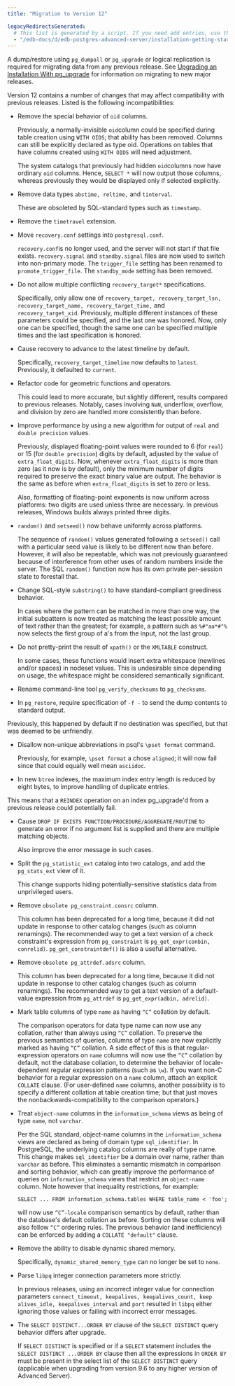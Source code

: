 ```yaml
---
title: "Migration to Version 12"

legacyRedirectsGenerated:
  # This list is generated by a script. If you need add entries, use the `legacyRedirects` key.
  - "/edb-docs/d/edb-postgres-advanced-server/installation-getting-started/upgrade-guide/12/EDB_Postgres_Advanced_Server_Upgrade_Guide.1.18.html"
---
```


A dump/restore using `pg_dumpall` or `pg_upgrade` or logical replication is required for migrating data from any previous release. See [Upgrading an Installation With pg_upgrade](03_upgrading_an_installation_with_pg_upgrade/#upgrading_an_installation_with_pg_upgrade) for information on migrating to new major releases.

Version 12 contains a number of changes that may affect compatibility with previous releases. Listed is the following incompatibilities:

-   Remove the special behavior of `oid` columns.

    Previously, a normally-invisible `oid`column could be specified during table creation using `WITH OIDS`; that ability has been removed. Columns can still be explicitly declared as type oid. Operations on tables that have columns created using `WITH OIDS` will need adjustment.

    The system catalogs that previously had hidden `oid`columns now have ordinary `oid` columns. Hence, `SELECT *` will now output those columns, whereas previously they would be displayed only if selected explicitly.

-   Remove data types `abstime, reltime,` and `tinterval`.

    These are obsoleted by SQL-standard types such as `timestamp`.

-  Remove the `timetravel` extension.

-   Move `recovery.conf` settings into `postgresql.conf`.

    `recovery.conf`is no longer used, and the server will not start if that file exists. `recovery.signal` and `standby.signal` files are now used to switch into non-primary mode. The `trigger_file` setting has been renamed to `promote_trigger_file`. The `standby_mode` setting has been removed. 
    
-   Do not allow multiple conflicting `recovery_target*` specifications.

    Specifically, only allow one of `recovery_target, recovery_target_lsn, recovery_target_name, recovery_target_time,` and `recovery_target_xid`. Previously, multiple different instances of these parameters could be specified, and the last one was honored. Now, only one can be specified, though the same one can be specified multiple times and the last specification is honored.
    
-   Cause recovery to advance to the latest timeline by default.

    Specifically, `recovery_target_timeline` now defaults to `latest`. Previously, it defaulted to `current`.

-   Refactor code for geometric functions and operators.

    This could lead to more accurate, but slightly different, results compared to previous releases. Notably, cases involving `NaN`, underflow, overflow, and division by zero are handled more consistently than before.

-  Improve performance by using a new algorithm for output of `real` and `double precision` values. 

    Previously, displayed floating-point values were rounded to 6 (for `real`) or 15 (for `double precision`) digits by default, adjusted by the value of `extra_float_digits`. Now, whenever `extra_float_digits` is more than zero (as it now is by default), only the minimum number of digits required to preserve the exact binary value are output. The behavior is the same as before when `extra_float_digits` is set to zero or less. 
    
    Also, formatting of floating-point exponents is now uniform across platforms: two digits are used unless three are necessary. In previous releases, Windows builds always printed three digits.

-  `random()` and `setseed()` now behave uniformly across platforms.

    The sequence of `random()` values generated following a `setseed()` call with a particular seed value is likely to be different now than before. However, it will also be repeatable, which was not previously guaranteed because of interference from other uses of random numbers inside the server. The SQL `random()` function now has its own private per-session state to forestall that.

-   Change SQL-style `substring()` to have standard-compliant greediness behavior.

    In cases where the pattern can be matched in more than one way, the initial subpattern is now treated as matching the least possible amount of text rather than the greatest; for example, a pattern such as `%#"aa*#"%` now selects the first group of a's from the input, not the last group.

-   Do not pretty-print the result of `xpath()` or the `XMLTABLE` construct.

    In some cases, these functions would insert extra whitespace (newlines and/or spaces) in nodeset values. This is undesirable since depending on usage, the whitespace might be considered semantically significant.

- Rename command-line tool `pg_verify_checksums` to `pg_checksums`.

-   In `pg_restore`, require specification of `-f -` to send the dump contents to standard output.

   Previously, this happened by default if no destination was specified, but that was deemed to be unfriendly.

-  Disallow non-unique abbreviations in psql's `\pset format` command.

   Previously, for example, `\pset format` a chose `aligned`; it will now fail since that could equally well mean `asciidoc`.

-   In new `btree` indexes, the maximum index entry length is reduced by eight bytes, to improve handling of duplicate entries.

   This means that a `REINDEX` operation on an index pg_upgrade'd from a previous release could potentially fail.

-  Cause `DROP IF EXISTS FUNCTION/PROCEDURE/AGGREGATE/ROUTINE` to generate an error if no argument list is supplied and there are multiple matching objects.

   Also improve the error message in such cases.

-  Split the `pg_statistic_ext` catalog into two catalogs, and add the `pg_stats_ext` view of it.

   This change supports hiding potentially-sensitive statistics data from unprivileged users.

-  Remove `obsolete pg_constraint.consrc` column.

   This column has been deprecated for a long time, because it did not update in response to other catalog changes (such as column renamings). The recommended way to get a text version of a check constraint's expression from `pg_constraint` is `pg_get_expr(conbin, conrelid)`. `pg_get_constraintdef()` is also a useful alternative.

-  Remove `obsolete pg_attrdef.adsrc` column.

   This column has been deprecated for a long time, because it did not update in response to other catalog changes (such as column renamings). The recommended way to get a text version of a default-value expression from `pg_attrdef` is `pg_get_expr(adbin, adrelid)`.

-  Mark table columns of type `name` as having `“C”` collation by default.

   The comparison operators for data type name can now use any collation, rather than always using `“C”` collation. To preserve the previous semantics of queries, columns of type `name` are now explicitly marked as having `“C”` collation. A side effect of this is that regular-expression operators on `name` columns will now use the `“C”` collation by default, not the database collation, to determine the behavior of locale-dependent regular expression patterns (such as `\w`). If you want non-C behavior for a regular expression on a `name` column, attach an explicit `COLLATE` clause. (For user-defined `name` columns, another possibility is to specify a different collation at table creation time; but that just moves the nonbackwards-compatibility to the comparison operators.)

- Treat `object-name` columns in the `information_schema` views as being of type `name`, not `varchar`.

   Per the SQL standard, object-name columns in the `information_schema` views are declared as being of domain type `sql_identifier`. In PostgreSQL, the underlying catalog columns are really of type name. This change makes `sql_identifier` be a domain over name, rather than `varchar` as before. This eliminates a semantic mismatch in comparison and sorting behavior, which can greatly improve the performance of queries on `information_schema` views that restrict an `object-name` column. Note however that inequality restrictions, for example:

  `SELECT ... FROM information_schema.tables WHERE table_name < 'foo';`

   will now use `“C”-locale` comparison semantics by default, rather than the database's default collation as before. Sorting on these columns will also follow `“C”` ordering rules. The previous behavior (and inefficiency) can be enforced by adding a `COLLATE "default"` clause.

- Remove the ability to disable dynamic shared memory.

   Specifically, `dynamic_shared_memory_type` can no longer be set to `none`.

-  Parse `libpq` integer connection parameters more strictly.

   In previous releases, using an incorrect integer value for connection parameters `connect_timeout, keepalives, keepalives_count, keep alives_idle, keepalives_interval` and `port` resulted in `libpq` either ignoring those values or failing with incorrect error messages.

-  The `SELECT DISTINCT...ORDER BY` clause of the `SELECT DISTINCT` query behavior differs after upgrade.

   If `SELECT DISTINCT` is specified or if a `SELECT` statement includes the `SELECT DISTINCT ...ORDER BY` clause then all the expressions in `ORDER BY` must be present in the select list of the `SELECT DISTINCT` query (applicable when upgrading from version 9.6 to any higher version of Advanced Server).